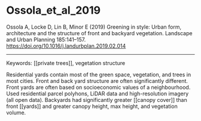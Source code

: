# Ossola_et_al_2019  

Ossola A, Locke D, Lin B, Minor E (2019) Greening in style: Urban form, architecture and the structure of front and backyard vegetation. Landscape and Urban Planning 185:141–157. <https://doi.org/10.1016/j.landurbplan.2019.02.014>


---

Keywords: [[private trees]], vegetation structure	  

Residential yards contain most of the green space,  vegetation, and trees in most cities. Front and back yard structure are often significantly different. Front yards are often based on socioeconomic values of a neighbourhood. Used residential parcel polyhons, LiDAR data and high-resolution imagery (all open data). Backyards had significantly greater [[canopy cover]] than front [[yards]] and greater canopy height, max height, and vegetation volume. 
